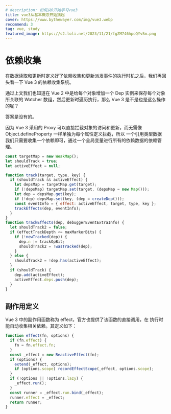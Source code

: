 ```yaml
---
# description: 如何从0开始学习vue3
title: vue3从基本概念开始搞起
cover: https://www.bythewayer.com/img/vue3.webp
recommend: 3
tag: vue, study
featured_image: https://s2.loli.net/2023/11/21/fgZM746hpoQYvSm.png
---
```


# 依赖收集

在数据读取和更新时定义好了依赖收集和更新派发事件的执行时机之后，我们再回头看一下 Vue 3 的依赖收集系统。

通过上文我们也知道在 Vue 2 中是给每个对象增加一个 Dep 实例来保存每个对象所关联的 Watcher 数组，然后更新时遍历执行，那么 Vue 3 是不是也是这么操作的呢？

答案是没有的。

因为 Vue 3 采用的 Proxy 可以直接拦截对象的访问和更新，而无需像 Object.defineProperty 一样单独为每个属性定义拦截，所以 一个引用类型数据我们只需要收集一个依赖即可，通过一个全局变量进行所有的依赖数据的依赖管理。

```js
const targetMap = new WeakMap();
let shouldTrack = true;
let activeEffect = null;

function track(target, type, key) {
  if (shouldTrack && activeEffect) {
    let depsMap = targetMap.get(target);
    if (!depsMap) targetMap.set(target, (depsMap = new Map()));
    let dep = depsMap.get(key);
    if (!dep) depsMap.set(key, (dep = createDep()));
    const eventInfo = { effect: activeEffect, target, type, key };
    trackEffects(dep, eventInfo);
  }
}
function trackEffects(dep, debuggerEventExtraInfo) {
  let shouldTrack2 = false;
  if (effectTrackDepth <= maxMarkerBits) {
    if (!newTracked(dep)) {
      dep.n |= trackOpBit;
      shouldTrack2 = !wasTracked(dep);
    }
  } else {
    shouldTrack2 = !dep.has(activeEffect);
  }
  if (shouldTrack) {
    dep.add(activeEffect);
    activeEffect.deps.push(dep);
  }
}
```

## 副作用定义

Vue 3 中的副作用函数称为 effect，官方也提供了该函数的直接调用，在 执行时能自动收集相关依赖。其定义如下：

```js
function effect(fn, options) {
  if (fn.effect) {
    fn = fn.effect.fn;
  }
  const _effect = new ReactiveEffect(fn);
  if (options) {
    extend(_effect, options);
    if (options.scope) recordEffectScope(_effect, options.scope);
  }
  if (!options || !options.lazy) {
    _effect.run();
  }
  const runner = _effect.run.bind(_effect);
  runner.effect = _effect;
  return runner;
}
```
